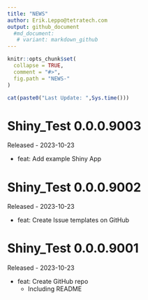 ```yaml
---
title: "NEWS"
author: Erik.Leppo@tetratech.com
output: github_document
  #md_document:
   # variant: markdown_github
---
```


<!-- NEWS.md is generated from NEWS.Rmd. Please edit that file -->

```r
knitr::opts_chunk$set(
  collapse = TRUE,
  comment = "#>",
  fig.path = "NEWS-"
)
```

```r
cat(paste0("Last Update: ",Sys.time()))
```

Shiny_Test 0.0.0.9003
===========
Released - 2023-10-23

* feat: Add example Shiny App

Shiny_Test 0.0.0.9002
===========
Released - 2023-10-23

* feat: Create Issue templates on GitHub
    
Shiny_Test 0.0.0.9001
===========
Released - 2023-10-23

* feat: Create GitHub repo
    + Including README
